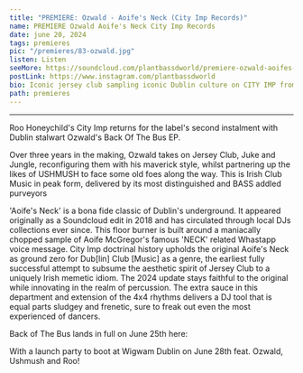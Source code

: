 ```yaml
---
title: "PREMIERE: Ozwald - Aoife's Neck (City Imp Records)"
name: PREMIERE Ozwald Aoife's Neck City Imp Records
date: june 20, 2024
tags: premieres
pic: "/premieres/83-ozwald.jpg"
listen: Listen
seeMore: https://soundcloud.com/plantbassdworld/premiere-ozwald-aoifes-neck-city-imp-records
postLink: https://www.instagram.com/plantbassdworld
bio: Iconic jersey club sampling iconic Dublin culture on CITY IMP from Ozwald!
path: premieres
---
```


<SoundCloud url="https://soundcloud.com/plantbassdworld/premiere-ozwald-aoifes-neck-city-imp-records" />

<hr />

Roo Honeychild's City Imp returns for the label's second instalment with Dublin stalwart Ozwald's Back Of The Bus EP.

Over three years in the making, Ozwald takes on Jersey Club, Juke and Jungle, reconfiguring them with his maverick style, whilst partnering up the likes of USHMUSH to face some old foes along the way. This is Irish Club Music in peak form, delivered by its most distinguished and BASS addled purveyors

'Aoife's Neck' is a bona fide classic of Dublin's underground. It appeared originally as a Soundcloud edit in 2018 and has circulated through local DJs collections ever since. This floor burner is built around a maniacally chopped sample of Aoife McGregor's famous 'NECK' related Whastapp voice message. City Imp doctrinal history upholds the original Aoife's Neck as ground zero for Dub[lin] Club [Music] as a genre, the earliest fully successful attempt to subsume the aesthetic spirit of Jersey Club to a uniquely Irish memetic idiom. The 2024 update stays faithful to the original while innovating in the realm of percussion. The extra sauce in this department and extension of the 4x4 rhythms delivers a DJ tool that is equal parts sludgey and frenetic, sure to freak out even the most experienced of dancers.

Back of The Bus lands in full on June 25th here: <HoverLink url="https://cityimprecords.bandcamp.com/album/back-of-the-bus-ep" external />

With a launch party to boot at Wigwam Dublin on June 28th feat. Ozwald, Ushmush and Roo!
